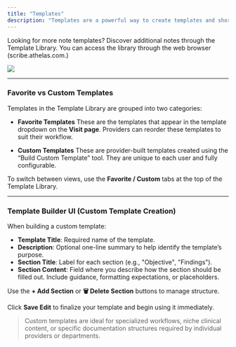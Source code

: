 ```yaml
---
title: "Templates"
description: "Templates are a powerful way to create templates and shortcuts for your documentation."
---
```



Looking for more note templates? Discover additional notes through the Template Library. You can access the library through the web browser (scribe.athelas.com.)

<Frame>
  <img src="/images/template_library.png" />
</Frame>

---

### Favorite vs Custom Templates

Templates in the Template Library are grouped into two categories:

* **Favorite Templates**
  These are the templates that appear in the template dropdown on the **Visit page**. Providers can reorder these templates to suit their workflow.

* **Custom Templates**
  These are provider-built templates created using the “Build Custom Template” tool. They are unique to each user and fully configurable.

To switch between views, use the **Favorite / Custom** tabs at the top of the Template Library.

---

### Template Builder UI (Custom Template Creation)

When building a custom template:

* **Template Title**: Required name of the template.
* **Description**: Optional one-line summary to help identify the template’s purpose.
* **Section Title**: Label for each section (e.g., "Objective", "Findings").
* **Section Content**: Field where you describe how the section should be filled out. Include guidance, formatting expectations, or placeholders.

Use the **+ Add Section** or **🗑 Delete Section** buttons to manage structure.

Click **Save Edit** to finalize your template and begin using it immediately.

> Custom templates are ideal for specialized workflows, niche clinical content, or specific documentation structures required by individual providers or departments.

